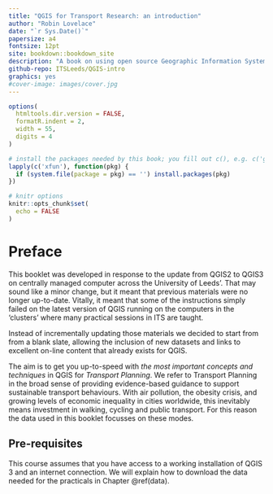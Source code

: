 ```yaml
--- 
title: "QGIS for Transport Research: an introduction"
author: "Robin Lovelace"
date: "`r Sys.Date()`"
papersize: a4
fontsize: 12pt
site: bookdown::bookdown_site
description: "A book on using open source Geographic Information System for transport planning."
github-repo: ITSLeeds/QGIS-intro
graphics: yes
#cover-image: images/cover.jpg
---
```


<!-- For CRC Press format: -->
<!-- documentclass: krantz -->
<!-- bibliography: [book.bib, packages.bib] -->
<!-- biblio-style: apalike -->
<!-- link-citations: yes -->
<!-- colorlinks: yes -->
<!-- lot: yes -->
<!-- lof: yes -->
<!-- fontsize: 13pt -->

```r
options(
  htmltools.dir.version = FALSE,
  formatR.indent = 2,
  width = 55,
  digits = 4
)

# install the packages needed by this book; you fill out c(), e.g. c('ggplot2', 'dplyr')
lapply(c('xfun'), function(pkg) {
  if (system.file(package = pkg) == '') install.packages(pkg)
})

# knitr options
knitr::opts_chunk$set(
  echo = FALSE
)
```

# Preface {-}

This booklet was developed in response to the update from QGIS2 to QGIS3 on centrally managed computer across the University of Leeds'.
That may sound like a minor change, but it meant that previous materials were no longer up-to-date.
Vitally, it meant that some of the instructions simply failed on the latest version of QGIS running on the computers in the 'clusters' where many practical sessions in ITS are taught.

Instead of incrementally updating those materials we decided to start from from a blank slate, allowing the inclusion of new datasets and links to excellent on-line content that already exists for QGIS.

The aim is to get you up-to-speed with *the most important concepts and techniques* in QGIS for *Transport Planning*.
We refer to Transport Planning in the broad sense of providing evidence-based guidance to support sustainable transport behaviours.
With air pollution, the obesity crisis, and growing levels of economic inequality in cities worldwide, this inevitably means investment in walking, cycling and public transport.
For this reason the data used in this booklet focusses on these modes. 



## Pre-requisites {-}

This course assumes that you have access to a working installation of QGIS 3 and an internet connection.
We will explain how to download the data needed for the practicals in Chapter \@ref(data).

<!-- ## Structure of the book {-} -->

<!-- Chapters \@ref(introduction) introduces GIS and the program QGIS... -->

<!-- ## Software information and conventions {-} -->

<!-- I used the **knitr**\index{knitr} package [@xie2015] and the **bookdown**\index{bookdown} package [@R-bookdown] to compile my book. My R session information is shown below: -->

<!-- ```{r} -->
<!-- xfun::session_info() -->
<!-- ``` -->

<!-- Package names are in bold text (e.g., **rmarkdown**), and inline code and filenames are formatted in a typewriter font (e.g., `knitr::knit('foo.Rmd')`). Function names are followed by parentheses (e.g., `bookdown::render_book()`). -->

<!-- ## Acknowledgments {-} -->

<!-- A lot of people helped me when I was writing the book. -->

<!-- ```{block2, type='flushright', html.tag='p'} -->
<!-- Frida Gomam   -->
<!-- on the Mars -->
<!-- ``` -->

